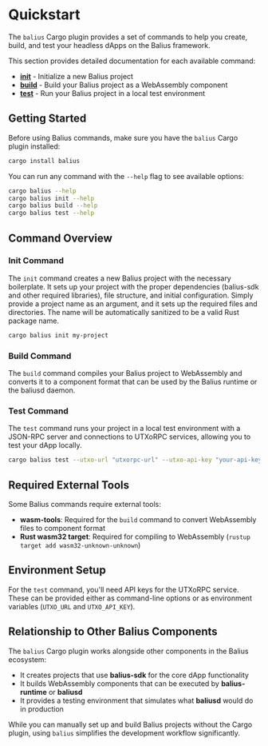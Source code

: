 # Quickstart

The `balius` Cargo plugin provides a set of commands to help you create, build, and test your headless dApps on the Balius framework.

This section provides detailed documentation for each available command:

- [**init**](./balius/commands/init) - Initialize a new Balius project
- [**build**](./balius/commands/build) - Build your Balius project as a WebAssembly component
- [**test**](./balius/commands/test) - Run your Balius project in a local test environment

## Getting Started

Before using Balius commands, make sure you have the `balius` Cargo plugin installed:

```bash
cargo install balius
```

You can run any command with the `--help` flag to see available options:

```bash
cargo balius --help
cargo balius init --help
cargo balius build --help
cargo balius test --help
```

## Command Overview

### Init Command

The `init` command creates a new Balius project with the necessary boilerplate. It sets up your project with the proper dependencies (balius-sdk and other required libraries), file structure, and initial configuration. Simply provide a project name as an argument, and it sets up the required files and directories. The name will be automatically sanitized to be a valid Rust package name.

```bash
cargo balius init my-project
```

### Build Command

The `build` command compiles your Balius project to WebAssembly and converts it to a component format that can be used by the Balius runtime or the baliusd daemon.

### Test Command

The `test` command runs your project in a local test environment with a JSON-RPC server and connections to UTXoRPC services, allowing you to test your dApp locally.

```bash
cargo balius test --utxo-url "utxorpc-url" --utxo-api-key "your-api-key"
```

## Required External Tools

Some Balius commands require external tools:

- **wasm-tools**: Required for the `build` command to convert WebAssembly files to component format
- **Rust wasm32 target**: Required for compiling to WebAssembly (`rustup target add wasm32-unknown-unknown`)

## Environment Setup

For the `test` command, you'll need API keys for the UTXoRPC service. These can be provided either as command-line options or as environment variables (`UTXO_URL` and `UTXO_API_KEY`).

## Relationship to Other Balius Components

The `balius` Cargo plugin works alongside other components in the Balius ecosystem:

- It creates projects that use **balius-sdk** for the core dApp functionality
- It builds WebAssembly components that can be executed by **balius-runtime** or **baliusd**
- It provides a testing environment that simulates what **baliusd** would do in production

While you can manually set up and build Balius projects without the Cargo plugin, using `balius` simplifies the development workflow significantly.